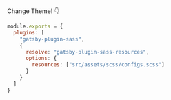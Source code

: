 

Change Theme! 👇

```js
module.exports = {
  plugins: [
    "gatsby-plugin-sass",
    {
      resolve: "gatsby-plugin-sass-resources",
      options: {
        resources: ["src/assets/scss/configs.scss"]
      }
    }
  ]
}
```
